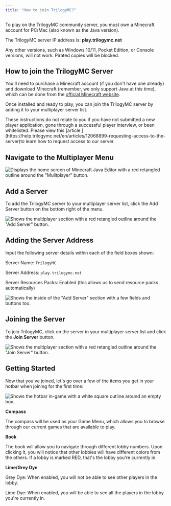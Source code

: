 ```yaml
---
title: "How to join TrilogyMC?"
---
```


To play on the TrilogyMC community server, you must own a Minecraft account for PC/Mac (also known as the Java version).

The TrilogyMC server IP address is: **play.trilogymc.net**

Any other versions, such as Windows 10/11, Pocket Edition, or Console versions, will not work. Pirated copies will be blocked.

## How to join the TrilogyMC Server

You'll need to purchase a Minecraft account (if you don't have one already) and download Minecraft (remember, we only support Java at this time), which can be done from the [official Minecraft website](https://minecraft.net/).

Once installed and ready to play, you can join the TrilogyMC server by adding it to your multiplayer server list.

<Danger>
  These instructions do not relate to you if you have not submitted a new player application, gone through a successful player interview, or been whitelisted. Please view this [article ](https://help.trilogymc.net/en/articles/12068899-requesting-access-to-the-server)to learn how to request access to our server.
</Danger>

## Navigate to the Multiplayer Menu

![Displays the home screen of Minecraft Java Editor with a red retangled outline around the "Mulitplayer" button.](/images/Joiningserverimage1.png)

## Add a Server

To add the TrilogyMC server to your multiplayer server list, click the Add Server button on the bottom right of the menu.

![Shows the multiplayer section with a red retangled outline around the "Add Server" button.](/images/Joiningserverimage2.png)

## Adding the Server Address

Input the following server details within each of the field boxes shown:

Server Name: `TrilogyMC`

Server Address: `play.trilogymc.net`

Server Resources Packs: Enabled (this allows us to send resource packs automatically)

![Shows the inside of the "Add Server" section with a few fields and buttons too.](/images/Joiningserverimage3.png)

## Joining the Server

To join TrilogyMC, click on the server in your multiplayer server list and click the **Join Server** button.

![Shows the multiplayer section with a red retangled outline around the "Join Server" button.](/images/Joiningserverimage4.png)

## Getting Started

Now that you've joined, let's go over a few of the items you get in your hotbar when joining for the first time:

![Shows the hotbar in-game with a white square outline around an empty box.](/images/Joiningserverimage5.png)

**Compass**

 The compass will be used as your Game Menu, which allows you to browse through our current games that are available to play.

 **Book**

 The book will allow you to navigate through different lobby numbers. Upon clicking it, you will notice that other lobbies will have different colors from the others. If a lobby is marked RED, that's the lobby you're currently in.

 **Lime/Grey Dye**

 Grey Dye: When enabled, you will not be able to see other players in the lobby.

 Lime Dye: When enabled, you will be able to see all the players in the lobby you're currently in.